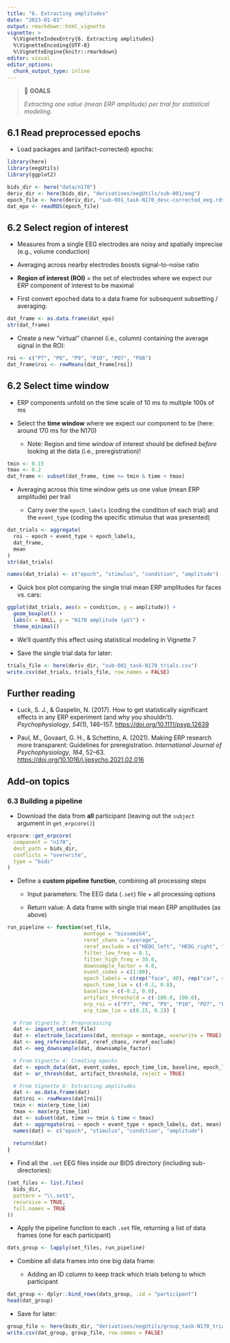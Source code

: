 ```yaml
---
title: "6. Extracting amplitudes"
date: "2023-01-03"
output: rmarkdown::html_vignette
vignette: >
  %\VignetteIndexEntry{6. Extracting amplitudes}
  %\VignetteEncoding{UTF-8}
  %\VignetteEngine{knitr::rmarkdown}
editor: visual
editor_options:
  chunk_output_type: inline
---
```


> 🎯 **GOALS**
>
> *Extracting one value (mean ERP amplitude) per trial for statistical modeling.*

## 6.1 Read preprocessed epochs

-   Load packages and (artifact-corrected) epochs:

```r
library(here)
library(eegUtils)
library(ggplot2)
```

```r
bids_dir <- here("data/n170")
deriv_dir <- here(bids_dir, "derivatives/eegUtils/sub-001/eeg")
epoch_file <- here(deriv_dir, "sub-001_task-N170_desc-corrected_eeg.rds")
dat_epo <- readRDS(epoch_file)
```

## 6.2 Select region of interest

-   Measures from a single EEG electrodes are noisy and spatially imprecise (e.g., volume conduction)

-   Averaging across nearby electrodes boosts signal-to-noise ratio

-   **Region of interest (ROI)** = the set of electrodes where we expect our ERP component of interest to be maximal

-   First convert epoched data to a data frame for subsequent subsetting / averaging:

```r
dat_frame <- as.data.frame(dat_epo)
str(dat_frame)
```

-   Create a new "virtual" channel (i.e., column) containing the average signal in the ROI:

```r
roi <- c("P7", "P8", "P9", "P10", "PO7", "PO8")
dat_frame$roi <- rowMeans(dat_frame[roi])
```

## 6.2 Select time window

-   ERP components unfold on the time scale of 10 ms to multiple 100s of ms

-   Select the **time window** where we expect our component to be (here: around 170 ms for the N170)

    -   Note: Region and time window of interest should be defined *before* looking at the data (i.e., preregistration)!

```r
tmin <- 0.15
tmax <- 0.2
dat_frame <- subset(dat_frame, time >= tmin & time < tmax)
```

-   Averaging across this time window gets us one value (mean ERP amplitude) per trail

    -   Carry over the `epoch_labels` (coding the condition of each trial) and the `event_type` (coding the specific stimulus that was presented)

```r
dat_trials <- aggregate(
  roi ~ epoch + event_type + epoch_labels,
  dat_frame,
  mean
)
str(dat_trials)
```

```r
names(dat_trials) <- c("epoch", "stimulus", "condition", "amplitude")
```

-   Quick box plot comparing the single trial mean ERP amplitudes for faces vs. cars:

```r
ggplot(dat_trials, aes(x = condition, y = amplitude)) +
  geom_boxplot() +
  labs(x = NULL, y = "N170 amplitude (µV)") +
  theme_minimal()
```

-   We'll quantify this effect using statistical modeling in Vignette 7

-   Save the single trial data for later:

```r
trials_file <- here(deriv_dir, "sub-001_task-N170_trials.csv")
write.csv(dat_trials, trials_file, row.names = FALSE)
```

## Further reading

-   Luck, S. J., & Gaspelin, N. (2017). How to get statistically significant effects in any ERP experiment (and why you shouldn't). *Psychophysiology*, *54*(1), 146--157. <https://doi.org/10.1111/psyp.12639>

-   Paul, M., Govaart, G. H., & Schettino, A. (2021). Making ERP research more transparent: Guidelines for preregistration. *International Journal of Psychophysiology*, *164*, 52--63. <https://doi.org/10.1016/j.ijpsycho.2021.02.016>

## Add-on topics

### 6.3 Building a pipeline

-   Download the data from **all** participant (leaving out the `subject` argument in `get_erpcore()`)

```r
erpcore::get_erpcore(
  component = "n170",
  dest_path = bids_dir,
  conflicts = "overwrite",
  type = "bids"
)
```

-   Define a **custom pipeline function**, combining all processing steps

    -   Input parameters: The EEG data (`.set`) file + all processing options

    -   Return value: A data frame with single trial mean ERP amplitudes (as above)

```r
run_pipeline <- function(set_file,
                         montage = "biosemi64",
                         reref_chans = "average",
                         reref_exclude = c("HEOG_left", "HEOG_right", "VEOG_lower"),
                         filter_low_freq = 0.1,
                         filter_high_freq = 30.0,
                         downsample_factor = 4.0,
                         event_codes = c(1:80),
                         epoch_labels = c(rep("face", 40), rep("car", 40)),
                         epoch_time_lim = c(-0.2, 0.8),
                         baseline = c(-0.2, 0.0),
                         artifact_threshold = c(-100.0, 100.0),
                         erp_roi = c("P7", "P8", "P9", "P10", "PO7", "PO8"),
                         erp_time_lim = c(0.15, 0.2)) {

  # From Vignette 3: Preprocessing
  dat <- import_set(set_file)
  dat <- electrode_locations(dat, montage = montage, overwrite = TRUE)
  dat <- eeg_reference(dat, reref_chans, reref_exclude)
  dat <- eeg_downsample(dat, downsample_factor)

  # From Vignette 4: Creating epochs
  dat <- epoch_data(dat, event_codes, epoch_time_lim, baseline, epoch_labels)
  dat <- ar_thresh(dat, artifact_threshold, reject = TRUE)

  # From Vignette 6: Extracting amplitudes
  dat <- as.data.frame(dat)
  dat$roi <- rowMeans(dat[roi])
  tmin <- min(erp_time_lim)
  tmax <- max(erp_time_lim)
  dat <- subset(dat, time >= tmin & time < tmax)
  dat <- aggregate(roi ~ epoch + event_type + epoch_labels, dat, mean)
  names(dat) <- c("epoch", "stimulus", "condition", "amplitude")
  
  return(dat)
}
```

-   Find all the `.set` EEG files inside our BIDS directory (including sub-directories):

```r
(set_files <- list.files(
  bids_dir,
  pattern = "\\.set$",
  recursive = TRUE,
  full.names = TRUE
))
```

-   Apply the pipeline function to each `.set` file, returning a list of data frames (one for each participant)

```r
dats_group <- lapply(set_files, run_pipeline)
```

-   Combine all data frames into one big data frame:

    -   Adding an ID column to keep track which trials belong to which participant

```r
dat_group <- dplyr::bind_rows(dats_group, .id = "participant")
head(dat_group)
```

-   Save for later:

```r
group_file <- here(bids_dir, "derivatives/eegUtils/group_task-N170_trials.csv")
write.csv(dat_group, group_file, row.names = FALSE)
```
